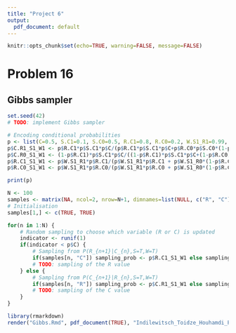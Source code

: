 ```yaml
---
title: "Project 6"
output:
  pdf_document: default
---
```


```r
knitr::opts_chunk$set(echo=TRUE, warning=FALSE, message=FALSE)
```

# Problem 16

## Gibbs sampler

```r
set.seed(42)
# TODO: implement Gibbs sampler

# Encoding conditional probabilities
p <- list(C=0.5, S.C1=0.1, S.C0=0.5, R.C1=0.8, R.C0=0.2, W.S1_R1=0.99, W.S1_R0=0.9, W.S0_R1=0.9, W.S0_R0=0.01)
p$C.R1_S1_W1 <- p$R.C1*p$S.C1*p$C/(p$R.C1*p$S.C1*p$C+p$R.C0*p$S.C0*(1-p$C))
p$C.R0_S1_W1 <- (1-p$R.C1)*p$S.C1*p$C/((1-p$R.C1)*p$S.C1*p$C+(1-p$R.C0)*p$S.C0*(1-p$C))
p$R.C1_S1_W1 <- p$W.S1_R1*p$R.C1/(p$W.S1_R1*p$R.C1 + p$W.S1_R0*(1-p$R.C1))
p$R.C0_S1_W1 <- p$W.S1_R1*p$R.C0/(p$W.S1_R1*p$R.C0 + p$W.S1_R0*(1-p$R.C0))

print(p)

N <- 100
samples <- matrix(NA, ncol=2, nrow=N+1, dimnames=list(NULL, c("R", "C")))
# Initialisation
samples[1,] <- c(TRUE, TRUE)

for(n in 1:N) {
    # Random sampling to choose which variable (R or C) is updated
    indicator <- runif(1)
    if(indicator < p$C) {
        # Sampling from P(R_{n+1}|C_{n},S=T,W=T)
        if(samples[n, "C"]) sampling_prob <- p$R.C1_S1_W1 else sampling_prob <- p$R.C0_S1_W1
        # TODO: sampling of the R value
    } else {
        # Sampling from P(C_{n+1}|R_{n},S=T,W=T)
        if(samples[n, "R"]) sampling_prob <- p$C.R1_S1_W1 else sampling_prob <- p$C.R0_S1_W1
        # TODO: sampling of the C value
    }
}

```

```r
library(rmarkdown)
render("Gibbs.Rmd", pdf_document(TRUE), "Indilewitsch_Toidze_Houhamdi_Pudziuvelyte_Project6.pdf")
```
